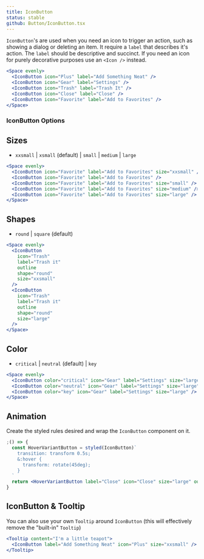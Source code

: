```yaml
---
title: IconButton
status: stable
github: Button/IconButton.tsx
---
```


`IconButton`'s are used when you need an icon to trigger an action, such as showing a dialog or deleting an item.
It require a `label` that describes it's action. The `label` should be descriptive and succinct.
If you need an icon for purely decorative purposes use an `<Icon />` instead.

```jsx
<Space evenly>
  <IconButton icon="Plus" label="Add Something Neat" />
  <IconButton icon="Gear" label="Settings" />
  <IconButton icon="Trash" label="Trash It" />
  <IconButton icon="Close" label="Close" />
  <IconButton icon="Favorite" label="Add to Favorites" />
</Space>
```

### IconButton Options

## Sizes

- `xxsmall` | `xsmall` (default) | `small` | `medium` | `large`

```jsx
<Space evenly>
  <IconButton icon="Favorite" label="Add to Favorites" size="xxsmall" />
  <IconButton icon="Favorite" label="Add to Favorites" />
  <IconButton icon="Favorite" label="Add to Favorites" size="small" />
  <IconButton icon="Favorite" label="Add to Favorites" size="medium" />
  <IconButton icon="Favorite" label="Add to Favorites" size="large" />
</Space>
```

## Shapes

- `round` | `square` (default)

```jsx
<Space evenly>
  <IconButton
    icon="Trash"
    label="Trash it"
    outline
    shape="round"
    size="xxsmall"
  />
  <IconButton
    icon="Trash"
    label="Trash it"
    outline
    shape="round"
    size="large"
  />
</Space>
```

## Color

- `critical` | `neutral` (default) | `key`

```jsx
<Space evenly>
  <IconButton color="critical" icon="Gear" label="Settings" size="large" />
  <IconButton color="neutral" icon="Gear" label="Settings" size="large" />
  <IconButton color="key" icon="Gear" label="Settings" size="large" />
</Space>
```

## Animation

Create the styled rules desired and wrap the `IconButton` component on it.

```jsx
;() => {
  const HoverVariantButton = styled(IconButton)`
    transition: transform 0.5s;
    &:hover {
      transform: rotate(45deg);
    }
  `
  return <HoverVariantButton label="Close" icon="Close" size="large" outline />
}
```

## IconButton & Tooltip

You can also use your own `Tooltip` around `IconButton` (this will effectively remove the "built-in" `Tooltip`)

```jsx
<Tooltip content="I'm a little teapot">
  <IconButton label="Add Something Neat" icon="Plus" size="xxsmall" />
</Tooltip>
```
